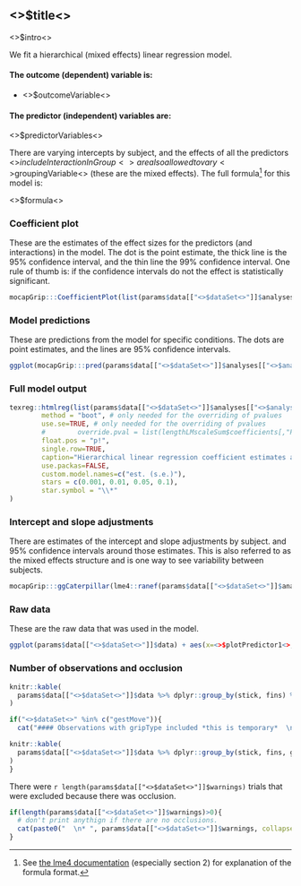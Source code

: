 

## <>$title<>

<>$intro<>

We fit a hierarchical (mixed effects) linear regression model.

#### The outcome (dependent) variable is:

* <>$outcomeVariable<>

#### The predictor (independent) variables are:

<>$predictorVariables<>

There are varying intercepts by subject, and the effects of all the predictors <>$includeInteractionInGroup<> are also allowed to vary <>$groupingVariable<> (these are the mixed effects). The full formula^[See [the lme4 documentation](https://cran.r-project.org/web/packages/lme4/vignettes/lmer.pdf) (especially section 2) for explanation of the formula format.] for this model is:

<>$formula<>

### Coefficient plot

These are the estimates of the effect sizes for the predictors (and interactions) in the model. The dot is the point estimate, the thick line is the 95% confidence interval, and the thin line the 99% confidence interval. One rule of thumb is: if the confidence intervals do not the effect is statistically significant.

```r
mocapGrip:::CoefficientPlot(list(params$data[["<>$dataSet<>"]]$analyses[["<>$analysis<>"]]$bestModel[[1]]$modelObject))
```

### Model predictions

These are predictions from the model for specific conditions. The dots are point estimates, and the lines are 95% confidence intervals.

```r
ggplot(mocapGrip:::pred(params$data[["<>$dataSet<>"]]$analyses[["<>$analysis<>"]]$bestModel[[1]]$modelObject)) + aes(x=<>$plotPredictor1<>, y=<>$plotOutcome<>, ymin=plo, ymax=phi, group=fins, color=fins) + geom_pointrange(position = position_dodge(width=0.5)) + labs(title = "Model predictions for grip", x="stick size (in cm)", y="<>$outcomeVariable<>")
```

### Full model output

```r
texreg::htmlreg(list(params$data[["<>$dataSet<>"]]$analyses[["<>$analysis<>"]]$bestModel[[1]]$modelObject),
        method = "boot", # only needed for the overriding of pvalues
        use.se=TRUE, # only needed for the overriding of pvalues
        #        override.pval = list(lengthLMscaleSum$coefficients[,"Pr(>|t|)"]),
        float.pos = "p!",
        single.row=TRUE,
        caption="Hierarchical linear regression coefficient estimates and standard errors.",
        use.packas=FALSE,
        custom.model.names=c("est. (s.e.)"),
        stars = c(0.001, 0.01, 0.05, 0.1),
        star.symbol = "\\*"
)
```

### Intercept and slope adjustments

There are estimates of the intercept and slope adjustments by subject. and 95% confidence intervals around those estimates. This is also referred to as the mixed effects structure and is one way to see variability between subjects.

```r
mocapGrip:::ggCaterpillar(lme4::ranef(params$data[["<>$dataSet<>"]]$analyses[["<>$analysis<>"]]$bestModel[[1]]$modelObject, condVar = TRUE))
```

### Raw data

These are the raw data that was used in the model.

```r
ggplot(params$data[["<>$dataSet<>"]]$data) + aes(x=<>$plotPredictor1<>, y=<>$plotOutcome<>, group=fins, color=fins) + geom_point(position = position_dodge(width=0.5), alpha = 0.5) + labs(title = "Raw data for  grip", x="stick size (in cm)", y="<>$outcomeVariable<>")
```

### Number of observations and occlusion

```r
knitr::kable(
  params$data[["<>$dataSet<>"]]$data %>% dplyr::group_by(stick, fins) %>% dplyr::summarize(n=n(), subjs=length(unique(obsisSubj)), meanPerSubj=n/subjs)
)

if("<>$dataSet<>" %in% c("gestMove")){
  cat("#### Observations with gripType included *this is temporary*  \n The vast majority of the movements are open, with very few being open/closed. Currently, all of these (including the closed grips) are included in the analysis. We probably should exclude the closed, and possibly even the open.closed ones in the future. Thoughts?")

knitr::kable(
  params$data[["<>$dataSet<>"]]$data %>% dplyr::group_by(stick, fins, gripType) %>% dplyr::summarize(n=n(), subjs=length(unique(obsisSubj)), meanPerSubj=n/subjs)
)
}
```

There were `r length(params$data[["<>$dataSet<>"]]$warnings)` trials that were excluded because there was occlusion.

```r
if(length(params$data[["<>$dataSet<>"]]$warnings)>0){
  # don't print anythign if there are no occlusions.
  cat(paste0("  \n* ", params$data[["<>$dataSet<>"]]$warnings, collapse = ""))
}
```
